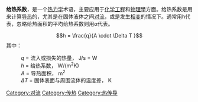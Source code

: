 {{unreferenced|time=2010-11-21T16:12:25+00:00}}
'''给热系数'''，是一个[[热力学|热力学]]术语，主要应用于[[化学工程|化学工程]]和[[物理學|物理學]]方面。给热系数是用来计算[[导热|导热]]的，尤其是在固体液体之间[[对流|对流]]，或是发生[[相变|相变]]的情况下。通常用h代表，忽略给热面积的平均给热系数则用<math>\alpha</math>代表。

:<math>h = \frac{q}{A \cdot \Delta T }</math>
其中：
:''q'' = 流入或损失的热量， J/s = W
:''h'' = 给热系数， W/(m<sup>2</sup>K)
:''A'' = 导热面积， m<sup>2</sup>
:<math>\Delta T</math> = 固体表面与周围流体的温度差， K



[[Category:对流|Category:对流]]
[[Category:传热|Category:传热]]
[[Category:热传导|Category:热传导]]